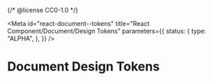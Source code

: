 {/* @license CC0-1.0 */}


<Meta
  id="react-document--tokens"
  title="React Component/Document/Design Tokens"
  parameters={{
    status: {
      type: "ALPHA",
    },
  }}
/>

# Document Design Tokens

<ComponentTokensSection tokens={tokens} definition={tokensDefinition} component="utrecht-document" />
